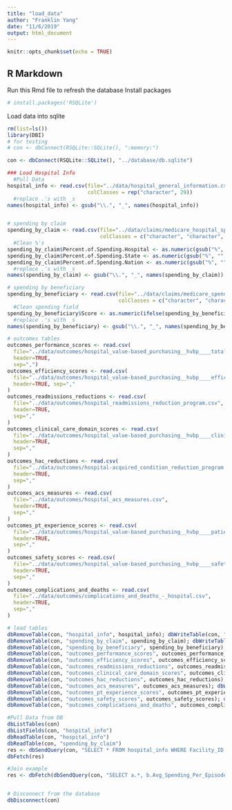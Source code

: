 ```yaml
---
title: "load_data"
author: "Franklin Yang"
date: "11/6/2019"
output: html_document
---
```


```r
knitr::opts_chunk$set(echo = TRUE)
```

## R Markdown

Run this Rmd file to refresh the database
Install packages
```r
# install.packages('RSQLite')
```

Load data into sqlite
```r
rm(list=ls())
library(DBI)
# for testing
# con <- dbConnect(RSQLite::SQLite(), ":memory:")

con <- dbConnect(RSQLite::SQLite(), "../database/db.sqlite")

### Load Hospital Info
  #Pull Data
hospital_info <- read.csv(file="../data/hospital_general_information.csv", header=TRUE, sep=",", 
                          colClasses = rep("character", 29))
  #replace .'s with _s
names(hospital_info) <- gsub("\\.", "_", names(hospital_info))


# spending by claim
spending_by_claim <- read.csv(file="../data/claims/medicare_hospital_spending_by_claim.csv", header=TRUE, sep=",",
                              colClasses = c("character", "character", "character", "factor", "factor", "numeric", "numeric", "numeric", "factor", "factor", "factor", "factor", "factor"))
  #Clean %'s
spending_by_claim$Percent.of.Spending.Hospital <- as.numeric(gsub("%", "", spending_by_claim$Percent.of.Spending.Hospital))
spending_by_claim$Percent.of.Spending.State <- as.numeric(gsub("%", "", spending_by_claim$Percent.of.Spending.State))
spending_by_claim$Percent.of.Spending.Nation <- as.numeric(gsub("%", "", spending_by_claim$Percent.of.Spending.Nation))
  #replace .'s with _s
names(spending_by_claim) <- gsub("\\.", "_", names(spending_by_claim))

# spending by beneficiary
spending_by_beneficiary <- read.csv(file="../data/claims/medicare_spending_per_beneficiary___hospital.csv", header=TRUE, sep=",",
                                    colClasses = c("character", "character", "character", "character", "character", "character", "character", "character", "factor", "factor", "factor", "factor", "factor", "factor", "factor"))
  #Clean spending field
spending_by_beneficiary$Score <- as.numeric(ifelse(spending_by_beneficiary$Score == "Not Available", NA, spending_by_beneficiary$Score))
  #replace .'s with _s
names(spending_by_beneficiary) <- gsub("\\.", "_", names(spending_by_beneficiary))

# outcomes tables
outcomes_performance_scores <- read.csv(
  file="../data/outcomes/hospital_value-based_purchasing__hvbp____total_performance_score.csv",
  header=TRUE,
  sep=",")
outcomes_efficiency_scores <- read.csv(
  file="../data/outcomes/hospital_value-based_purchasing__hvbp____efficiency_scores.csv",
  header=TRUE, sep=","
)
outcomes_readmissions_reductions <- read.csv(
  file="../data/outcomes/hospital_readmissions_reduction_program.csv",
  header=TRUE,
  sep=","
)
outcomes_clinical_care_domain_scores <- read.csv(
  file="../data/outcomes/hospital_value-based_purchasing__hvbp____clinical_care_domain_scores.csv",
  header=TRUE,
  sep=","
)
outcomes_hac_reductions <- read.csv(
  file="../data/outcomes/hospital-acquired_condition_reduction_program.csv",
  header=TRUE,
  sep=","
)
outcomes_acs_measures <- read.csv(
  file="../data/outcomes/hospital_acs_measures.csv",
  header=TRUE,
  sep=","
)
outcomes_pt_experience_scores <- read.csv(
  file="../data/outcomes/hospital_value-based_purchasing__hvbp____patient_experience_of_care_domain_scores__hcahps_.csv",
  header=TRUE,
  sep=","
)
outcomes_safety_scores <- read.csv(
  file="../data/outcomes/hospital_value-based_purchasing__hvbp____safety.csv",
  header=TRUE,
  sep=","
)
outcomes_complications_and_deaths <- read.csv(
  file="../data/outcomes/complications_and_deaths_-_hospital.csv",
  header=TRUE,
  sep=","
)

# load tables
dbRemoveTable(con, "hospital_info", hospital_info); dbWriteTable(con, "hospital_info", hospital_info)
dbRemoveTable(con, "spending_by_claim", spending_by_claim); dbWriteTable(con, "spending_by_claim", spending_by_claim)
dbRemoveTable(con, "spending_by_beneficiary", spending_by_beneficiary); dbWriteTable(con, "spending_by_beneficiary", spending_by_beneficiary)
dbRemoveTable(con, "outcomes_performance_scores", outcomes_performance_scores); dbWriteTable(con, "outcomes_performance_scores", outcomes_performance_scores)
dbRemoveTable(con, "outcomes_efficiency_scores", outcomes_efficiency_scores); dbWriteTable(con, "outcomes_efficiency_scores", outcomes_efficiency_scores)
dbRemoveTable(con, "outcomes_readmissions_reductions", outcomes_readmissions_reductions); dbWriteTable(con, "outcomes_readmissions_reductions", outcomes_readmissions_reductions)
dbRemoveTable(con, "outcomes_clinical_care_domain_scores", outcomes_clinical_care_domain_scores); dbWriteTable(con, "outcomes_clinical_care_domain_scores", outcomes_clinical_care_domain_scores)
dbRemoveTable(con, "outcomes_hac_reductions", outcomes_hac_reductions); dbWriteTable(con, "outcomes_hac_reductions", outcomes_hac_reductions)
dbRemoveTable(con, "outcomes_acs_measures", outcomes_acs_measures); dbWriteTable(con, "outcomes_acs_measures", outcomes_acs_measures)
dbRemoveTable(con, "outcomes_pt_experience_scores", outcomes_pt_experience_scores); dbWriteTable(con, "outcomes_pt_experience_scores", outcomes_pt_experience_scores)
dbRemoveTable(con, "outcomes_safety_scores", outcomes_safety_scores); dbWriteTable(con, "outcomes_safety_scores", outcomes_safety_scores)
dbRemoveTable(con, "outcomes_complications_and_deaths", outcomes_complications_and_deaths); dbWriteTable(con, "outcomes_complications_and_deaths", outcomes_complications_and_deaths)

#Pull Data from DB
dbListTables(con)
dbListFields(con, "hospital_info")
dbReadTable(con, "hospital_info")
dbReadTable(con, "spending_by_claim")
res <- dbSendQuery(con, "SELECT * FROM hospital_info WHERE Facility_ID = '400120'")
dbFetch(res)

#Join example
res <- dbFetch(dbSendQuery(con, "SELECT a.*, b.Avg_Spending_Per_Episode_Hospital FROM hospital_info a left join spending_by_claim b on a.facility_id = b.facility_id"))


# Disconnect from the database
dbDisconnect(con)

```
